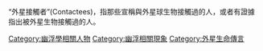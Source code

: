 {{cat main|人與外星生物接觸}}
“外星接觸者”(Contactees)，指那些宣稱與外星球生物接觸過的人，或者有證據指出被外星生物接觸過的人。
[[Category:幽浮學相關人物|Category:幽浮學相關人物]]
[[Category:幽浮相關現象|Category:幽浮相關現象]]
[[Category:外星生命傳言|Category:外星生命傳言]]